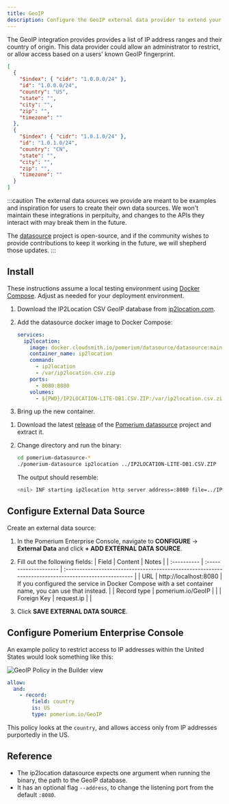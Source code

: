 ```yaml
---
title: GeoIP
description: Configure the GeoIP external data provider to extend your access policies.
---
```



The GeoIP integration provides provides a list of IP address ranges and their country of origin. This data provider could allow an administrator to restrict, or allow access based on a users' known GeoIP fingerprint.

```json title="Example"
[
  {
    "$index": { "cidr": "1.0.0.0/24" },
    "id": "1.0.0.0/24",
    "country": "US",
    "state": "",
    "city": "",
    "zip": "",
    "timezone": ""
  },
  {
    "$index": { "cidr": "1.0.1.0/24" },
    "id": "1.0.1.0/24",
    "country": "CN",
    "state": "",
    "city": "",
    "zip": "",
    "timezone": ""
  }
]
```

:::caution
The external data sources we provide are meant to be examples and inspiration for users to create their own data sources. We won't maintain these integrations in perpituity, and changes to the APIs they interact with may break them in the future.

The [datasource](https://github.com/pomerium/datasource) project is open-source, and if the community wishes to provide contributions to keep it working in the future, we will shepherd those updates.
:::

## Install

<Tabs>
<TabItem value="compose" label="Docker Compose">

These instructions assume a local testing environment using [Docker Compose]. Adjust as needed for your deployment environment.

1. Download the IP2Location CSV GeoIP database from [ip2location.com].
2. Add the datasource docker image to Docker Compose:

   ```yaml title="docker-compose.yaml"
   services:
     ip2location:
       image: docker.cloudsmith.io/pomerium/datasource/datasource:main
       container_name: ip2location
       command:
         - ip2location
         - /var/ip2location.csv.zip
       ports:
         - 8080:8080
       volumes:
         - ${PWD}/IP2LOCATION-LITE-DB1.CSV.ZIP:/var/ip2location.csv.zip
   ```

3. Bring up the new container.

</TabItem>
<TabItem value="binary" label="Local Binary">

1. Download the latest [release] of the [Pomerium datasource] project and extract it.
2. Change directory and run the binary:

   ```sh
   cd pomerium-datasource-*
   ./pomerium-datasource ip2location ../IP2LOCATION-LITE-DB1.CSV.ZIP
   ```

   The output should resemble:

   ```sh
   <nil> INF starting ip2location http server address=:8080 file=../IP2LOCATION-LITE-DB1.CSV.ZIP
   ```

</TabItem>
</Tabs>

## Configure External Data Source

Create an external data source:

1. In the Pomerium Enterprise Console, navigate to **CONFIGURE** → **External Data** and click **+ ADD EXTERNAL DATA SOURCE**.
2. Fill out the following fields:
   | Field | Content | Notes |
   | :---------- | :-------------------- | :--------------------------------------------------------------------------------------------------- |
   | URL | http://localhost:8080 | If you configured the service in Docker Compose with a set container name, you can use that instead. |
   | Record type | pomerium.io/GeoIP | |
   | Foreign Key | request.ip | |

3. Click **SAVE EXTERNAL DATA SOURCE**.

## Configure Pomerium Enterprise Console

An example policy to restrict access to IP addresses within the United States would look something like this:

<Tabs>
<TabItem value="builder" label="Builder">

![GeoIP Policy in the Builder view](./img/geoip-policy.png)

</TabItem>
<TabItem value="editor" label="Editor">

```yaml showLineNumbers
allow:
  and:
    - record:
        field: country
        is: US
        type: pomerium.io/GeoIP
```

</TabItem>
</Tabs>

This policy looks at the `country`, and allows access only from IP addresses purportedly in the US.

## Reference

- The ip2location datasource expects one argument when running the binary, the path to the GeoIP database.
- It has an optional flag `--address`, to change the listening port from the default `:8080`.

[docker compose]: https://docs.docker.com/compose/
[ip2location.com]: https://www.ip2location.com/
[pomerium datasource]: https://github.com/pomerium/datasource
[release]: https://github.com/pomerium/datasource/releases

```

```
